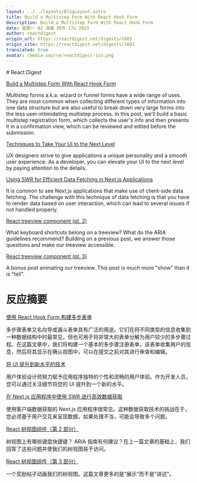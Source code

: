 ```yaml
---
layout: ../../layouts/BlogLayout.astro
title: Build a Multistep Form With React Hook Form
description: Build a Multistep Form With React Hook Form
date: 星期一 02 凌晨 四月 17o 2023
author: reactdigest
origin_url: https://reactdigest.net/digests/1601
origin_site: https://reactdigest.net/digests/1601
translated: true
avatar: /media-source/reactdigest-ico.png
---
```



<Reference client:only="react" title="Build a Multistep Form With React Hook Form" url="https://reactdigest.net/digests/1601" />

<Detail client:only="react">
	# React Digest

[Build a Multistep Form With React Hook Form](https://reactdigest.net/link/15290/a24eb3ef-556d-456e-a6a4-25de0a1cd63b/email)

Multistep forms a.k.a. wizard or funnel forms have a wide range of uses. They are most common when collecting different types of information into one data structure but are also useful to break down very large forms into the less user-intimidating multistep process. In this post, we'll build a basic multistep registration form, which collects the user's info and then presents it in a confirmation view, which can be reviewed and edited before the submission.

[Techniques to Take Your UI to the Next Level](https://reactdigest.net/link/15291/a24eb3ef-556d-456e-a6a4-25de0a1cd63b/email)

UX designers strive to give applications a unique personality and a smooth user experience. As a developer, you can elevate your UI to the next level by paying attention to the details.

[Using SWR for Efficient Data Fetching in Next.js Applications](https://reactdigest.net/link/15292/a24eb3ef-556d-456e-a6a4-25de0a1cd63b/email)

It is common to see Next.js applications that make use of client-side data fetching. The challenge with this technique of data fetching is that you have to render data based on user interaction, which can lead to several issues if not handled properly.

[React treeview component (pt. 2)](https://reactdigest.net/link/15293/a24eb3ef-556d-456e-a6a4-25de0a1cd63b/email)

What keyboard shortcuts belong on a treeview? What do the ARIA guidelines recommend? Building on a previous post, we answer those questions and make our treeview accessible.

[React treeview component (pt. 3)](https://reactdigest.net/link/15294/a24eb3ef-556d-456e-a6a4-25de0a1cd63b/email)

A bonus post animating our treeview. This post is much more "show" than it is "tell".


</Detail>

# 反应摘要

[使用 React Hook Form 构建多步表单](https://reactdigest.net/link/15290/a24eb3ef-556d-456e-a6a4-25de0a1cd63b/email)

多步骤表单又名向导或漏斗表单具有广泛的用途。它们在将不同类型的信息收集到一种数据结构中时最常见，但也可用于将非常大的表单分解为用户较少的多步骤过程。在这篇文章中，我们将构建一个基本的多步骤注册表单，该表单收集用户的信息，然后将其显示在确认视图中，可以在提交之前对其进行审查和编辑。

[将 UI 提升到新水平的技术](https://reactdigest.net/link/15291/a24eb3ef-556d-456e-a6a4-25de0a1cd63b/email)

用户体验设计师努力赋予应用程序独特的个性和流畅的用户体验。作为开发人员，您可以通过关注细节将您的 UI 提升到一个新的水平。

[在 Next.js 应用程序中使用 SWR 进行高效数据获取](https://reactdigest.net/link/15292/a24eb3ef-556d-456e-a6a4-25de0a1cd63b/email)

使用客户端数据获取的 Next.js 应用程序很常见。这种数据获取技术的挑战在于，您必须基于用户交互来呈现数据，如果处理不当，可能会导致多个问题。

[React 树视图组件（第 2 部分）](https://reactdigest.net/link/15293/a24eb3ef-556d-456e-a6a4-25de0a1cd63b/email)

树视图上有哪些键盘快捷键？ ARIA 指南有何建议？在上一篇文章的基础上，我们回答了这些问题并使我们的树视图易于访问。

[React 树视图组件（第 3 部分）](https://reactdigest.net/link/15294/a24eb3ef-556d-456e-a6a4-25de0a1cd63b/email)

一个奖励帖子动画我们的树视图。这篇文章更多的是“展示”而不是“讲述”。


